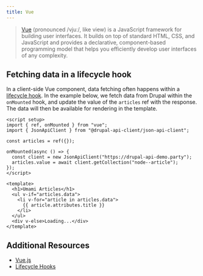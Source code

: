 ```yaml
---
title: Vue
---
```


> [Vue](https://vuejs.org/) (pronounced /vjuː/, like view) is a JavaScript framework for building user interfaces. It builds on top of standard HTML, CSS, and JavaScript and provides a declarative, component-based programming model that helps you efficiently develop user interfaces of any complexity.

## Fetching data in a lifecycle hook

In a client-side Vue component, data fetching often happens within a [lifecycle hook](https://vuejs.org/guide/essentials/lifecycle.html). In the example below, we fetch data from Drupal within the `onMounted` hook, and update the value of the `articles` ref with the response. The data will then be available for rendering in the template.

```vue live props={{ "client:visible": true }}
<script setup>
import { ref, onMounted } from "vue";
import { JsonApiClient } from "@drupal-api-client/json-api-client";

const articles = ref({});

onMounted(async () => {
  const client = new JsonApiClient("https://drupal-api-demo.party");
  articles.value = await client.getCollection("node--article");
});
</script>

<template>
  <h1>Umami Articles</h1>
  <ul v-if="articles.data">
    <li v-for="article in articles.data">
      {{ article.attributes.title }}
    </li>
  </ul>
  <div v-else>Loading...</div>
</template>
```

## Additional Resources

- [Vue.js](https://vuejs.org/)
- [Lifecycle Hooks](https://vuejs.org/guide/essentials/lifecycle.html)

